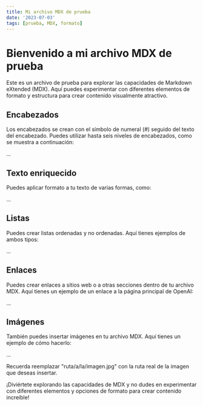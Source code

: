 ```yaml
---
title: Mi archivo MDX de prueba
date: '2023-07-03'
tags: [prueba, MDX, formato]
---
```


# Bienvenido a mi archivo MDX de prueba

Este es un archivo de prueba para explorar las capacidades de Markdown eXtended (MDX). Aquí puedes experimentar con diferentes elementos de formato y estructura para crear contenido visualmente atractivo.

## Encabezados

Los encabezados se crean con el símbolo de numeral (#) seguido del texto del encabezado. Puedes utilizar hasta seis niveles de encabezados, como se muestra a continuación:

...

## Texto enriquecido

Puedes aplicar formato a tu texto de varias formas, como:

...

## Listas

Puedes crear listas ordenadas y no ordenadas. Aquí tienes ejemplos de ambos tipos:

...

## Enlaces

Puedes crear enlaces a sitios web o a otras secciones dentro de tu archivo MDX. Aquí tienes un ejemplo de un enlace a la página principal de OpenAI:

...

## Imágenes

También puedes insertar imágenes en tu archivo MDX. Aquí tienes un ejemplo de cómo hacerlo:

...

Recuerda reemplazar "ruta/a/la/imagen.jpg" con la ruta real de la imagen que deseas insertar.

¡Diviértete explorando las capacidades de MDX y no dudes en experimentar con diferentes elementos y opciones de formato para crear contenido increíble!
